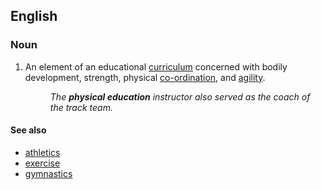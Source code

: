 ==English==
===Noun===
{{en-noun|sg=[[physical]] [[education]]|-}}
# An element of an educational [[curriculum]] concerned with bodily development, strength, physical [[co-ordination]], and [[agility]].
#: ''The '''physical education''' instructor also served as the coach of the track team.''

====See also====
*[[athletics]]
*[[exercise]]
*[[gymnastics]]